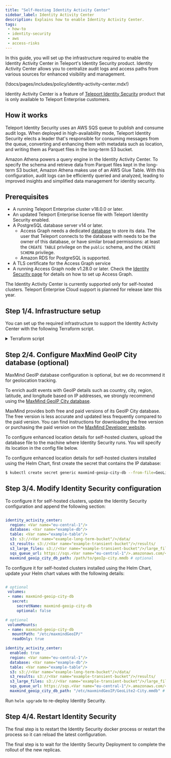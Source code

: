 ```yaml
---
title: "Self-Hosting Identity Activity Center"
sidebar_label: Identity Activity Center
description: Explains how to enable Identity Activity Center.
tags:
 - how-to
 - identity-security
 - aws
 - access-risks
---
```


In this guide, you will set up the infrastructure required
to enable the Identity Activity Center in Teleport's Identity Security product.
Identity Activity Center allows you to centralize audit logs and access paths from various sources
for enhanced visibility and management.

(!docs/pages/includes/policy/identity-activity-center.mdx!)

Identity Activity Center is a feature of [Teleport Identity Security](https://goteleport.com/platform/identity-security/)
product that is only available to Teleport Enterprise customers.

## How it works

Teleport Identity Security uses an AWS SQS queue to publish and consume audit logs.
When deployed in high-availability mode, Teleport Identity Security elects a leader
that's responsible for consuming messages from the queue, converting and enhancing
them with metadata such as location, and writing them as Parquet files in the
long-term S3 bucket.

Amazon Athena powers a query engine in the Identity Activity Center. To specify
the schema and retrieve data from Parquet files kept in the long-term S3 bucket,
Amazon Athena makes use of an AWS Glue Table. With this configuration, audit
logs can be efficiently queried and analyzed, leading to improved insights and
simplified data management for identity security.

## Prerequisites
- A running Teleport Enterprise cluster v18.0.0 or later.
- An updated Teleport Enterprise license file with Teleport Identity Security enabled.
- A PostgreSQL database server v14 or later.
  - Access Graph needs a dedicated [database](https://www.postgresql.org/docs/current/sql-createdatabase.html) to store its data.
    The user that Teleport connects to the database with needs to be the owner of this database, or have similar broad permissions:
    at least the `CREATE TABLE` privilege on the `public` schema, and the `CREATE SCHEMA` privilege.
  - Amazon RDS for PostgreSQL is supported.
- A TLS certificate for the Access Graph service
- A running Access Graph node v1.28.0 or later.
  Check the [Identity Security page](../identity-security.mdx) for details on
  how to set up Access Graph.


<Admonition type="note">

The Identity Activity Center is currently supported only for self-hosted clusters.
Teleport Enterprise Cloud support is planned for release later this year.

</Admonition>

## Step 1/4. Infrastructure setup

You can set up the required infrastructure to support the Identity Activity Center with the
following Terraform script.

<details>
<summary>Terraform script</summary>

Below is a list of the required variables along with their descriptions,
which are necessary for the Terraform script to execute.

- <Var name="eu-central-1"/> is the name of the region where infrastructure should be created.
- <Var name="example-sqs-queue"/> is the name of the AWS SQS queue.
- <Var name="example-sqs-dlq"/> is the name of the AWS SQS dead-letter queue.
- <Var name="example-kms-key"/> is the name of the AWS KMS encryption key used to encrypt S3 bucket files and SQS messages.
- <Var name="example-long-term-bucket"/> is the long-term S3 bucket used to store the events.
- <Var name="example-transient-bucket"/> is the transient S3 bucket used to store temporary files such as query results and large files.
- <Var name="example-db"/> is the name of the AWS Glue database.
- <Var name="example-table"/> is the name of the AWS Glue table.
- <Var name="example-workgroup"/> is the name of the Amazon Athena Workgroup.
- <Var name="aws-account-id"/> is the AWS account id.

Define the variables using the script below or configure them in your
Teleport IaC script.

```bash
cat > variables.auto.tfvars << EOF
aws_region                = "<Var name="eu-central-1"/>"
iac_sqs_queue_name        = "<Var name="example-sqs-queue"/>"
iac_sqs_dlq_name          = "<Var name="example-sqs-dlq"/>"
iac_kms_key_alias         = "<Var name="example-kms-key"/>"
iac_long_term_bucket_name = "<Var name="example-long-term-bucket"/>"
iac_transient_bucket_name = "<Var name="example-transient-bucket"/>"
iac_database_name         = "<Var name="example-db"/>"
iac_table_name            = "<Var name="example-table"/>"
iac_workgroup             = "<Var name="example-workgroup"/>"
EOF
```

Execute the following Terraform script to create the required infrastructure.

### `variables.tf`

`variables.tf` file includes the description of the required Terraform variables.

```hcl
(!examples/identity-activity-center/variables.tf!)
```

### `identity_activity_center.tf`

`identity_activity_center.tf` file includes the declaration of every resource
that Terraform will create and manage. This includes AWS KMS keys, AWS S3 Buckets
for transient and long-term storage, and AWS Glue table and database.

```hcl
(!examples/identity-activity-center/identity_activity_center.tf!)
```

### `policy.tf`

`policy.tf` includes the declaration of the AWS IAM policy that must
be attached to the AWS identity that the Identity Security service runs as,
enabling it to access the resources and execute queries.

```hcl
(!examples/identity-activity-center/policy.tf!)
```

The Terraform script will output two variables:

- `identity_activity_center_iam_policy`: AWS IAM policy required for Identity Security to connect to AWS resources. Attach the policy to the Identity Security AWS IAM role.
- `identity_activity_center_yaml`: YAML configuration to append to the Identity Security configuration or Helm chart values.

</details>

## Step 2/4. Configure MaxMind GeoIP City database (optional)

<Admonition type="note">

MaxMind GeoIP database configuration is optional, but we do recommend it for geolocation tracking.

</Admonition>


To enrich audit events with GeoIP details such as country, city, region, latitude,
and longitude based on IP addresses, we strongly recommend using the
[MaxMind GeoIP City database](https://www.maxmind.com/en/geoip-databases).

MaxMind provides both free and paid versions of its GeoIP City database.
The free version is less accurate and updated less frequently compared to
the paid version. You can find instructions for downloading the free
version or purchasing the paid version on the
[MaxMind Developer website](https://dev.maxmind.com/geoip/geolite2-free-geolocation-data/).

<Tabs>
<TabItem label="Self-hosted cluster" >

To configure enhanced location details for self-hosted clusters, upload the database file to the machine where
Identity Security runs. You will specify its location in the config file below.

</TabItem>

<TabItem label="Self-hosted cluster using Helm Chart">

To configure enhanced location details for self-hosted clusters installed using the Helm Chart, first create
the secret that contains the IP database:

```bash
$ kubectl create secret generic maxmind-geoip-city-db --from-file=GeoLite2-City.mmdb

```
</TabItem>
</Tabs>


## Step 3/4. Modify Identity Security configuration

<Tabs>
<TabItem label="Self-hosted cluster" >

To configure it for self-hosted clusters, update the Identity Security configuration and
append the following section:

```yaml

identity_activity_center:
  region: <Var name="eu-central-1"/>
  database: <Var name="example-db"/>
  table: <Var name="example-table"/>
  s3: s3://<Var name="example-long-term-bucket"/>/data/
  s3_results: s3://<Var name="example-transient-bucket"/>/results/
  s3_large_files: s3://<Var name="example-transient-bucket"/>/large_files
  sqs_queue_url: https://sqs.<Var name="eu-central-1"/>.amazonaws.com/<Var name="aws-account-id"/>/<Var name="example-sqs-queue"/>
  maxmind_geoip_city_db_path: /path/to/geoIp-city.mmdb # optional

```

</TabItem>

<TabItem label="Self-hosted cluster using Helm Chart">

To configure it for self-hosted clusters installed using the Helm Chart, update your
Helm chart values with the following details:

```yaml

# optional
 volumes:
 - name: maxmind-geoip-city-db
   secret:
     secretName: maxmind-geoip-city-db
     optional: false

# optional
 volumeMounts:
 - name: maxmind-geoip-city-db
   mountPath: "/etc/maxmindGeoIP/"
   readOnly: true

identity_activity_center:
  enabled: true
  region: <Var name="eu-central-1"/>
  database: <Var name="example-db"/>
  table: <Var name="example-table"/>
  s3: s3://<Var name="example-long-term-bucket"/>/data/
  s3_results: s3://<Var name="example-transient-bucket"/>/results/
  s3_large_files: s3://<Var name="example-transient-bucket"/>/large_files
  sqs_queue_url: https://sqs.<Var name="eu-central-1"/>.amazonaws.com/<Var name="aws-account-id"/>/<Var name="example-sqs-queue"/>
  maxmind_geoip_city_db_path: "/etc/maxmindGeoIP/GeoLite2-City.mmdb" # optional
```

Run `helm upgrade` to re-deploy Identity Security.

</TabItem>
</Tabs>


## Step 4/4. Restart Identity Security

<Tabs>
<TabItem label="Self-hosted cluster" >

The final step is to restart the Identity Security docker process or restart the process
so it can reload the latest configuration.

</TabItem>

<TabItem label="Self-hosted cluster using Helm Chart">

The final step is to wait for the Identity Security Deployment to complete the rollout
of the new replicas.

</TabItem>
</Tabs>

